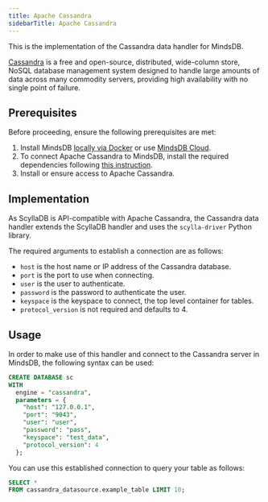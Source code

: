 ```yaml
---
title: Apache Cassandra
sidebarTitle: Apache Cassandra
---
```


This is the implementation of the Cassandra data handler for MindsDB.

[Cassandra](https://cassandra.apache.org/_/index.html) is a free and open-source, distributed, wide-column store, NoSQL database management system designed to handle large amounts of data across many commodity servers, providing high availability with no single point of failure.

## Prerequisites

Before proceeding, ensure the following prerequisites are met:

1. Install MindsDB [locally via Docker](https://docs.mindsdb.com/setup/self-hosted/docker) or use [MindsDB Cloud](https://cloud.mindsdb.com/).
2. To connect Apache Cassandra to MindsDB, install the required dependencies following [this instruction](/setup/self-hosted/docker#install-dependencies).
3. Install or ensure access to Apache Cassandra.

## Implementation

As ScyllaDB is API-compatible with Apache Cassandra, the Cassandra data handler extends the ScyllaDB handler and uses the `scylla-driver` Python library.

The required arguments to establish a connection are as follows:

* `host` is the host name or IP address of the Cassandra database.
* `port` is the port to use when connecting.
* `user` is the user to authenticate.
* `password` is the password to authenticate the user.
* `keyspace` is the keyspace to connect, the top level container for tables.
* `protocol_version` is not required and defaults to 4.

## Usage

In order to make use of this handler and connect to the Cassandra server in MindsDB, the following syntax can be used:

```sql
CREATE DATABASE sc
WITH
  engine = "cassandra",
  parameters = {
    "host": "127.0.0.1",
    "port": "9043",
    "user": "user",
    "password": "pass",
    "keyspace": "test_data",
    "protocol_version": 4
  };
```

You can use this established connection to query your table as follows:

```sql
SELECT *
FROM cassandra_datasource.example_table LIMIT 10;
```
